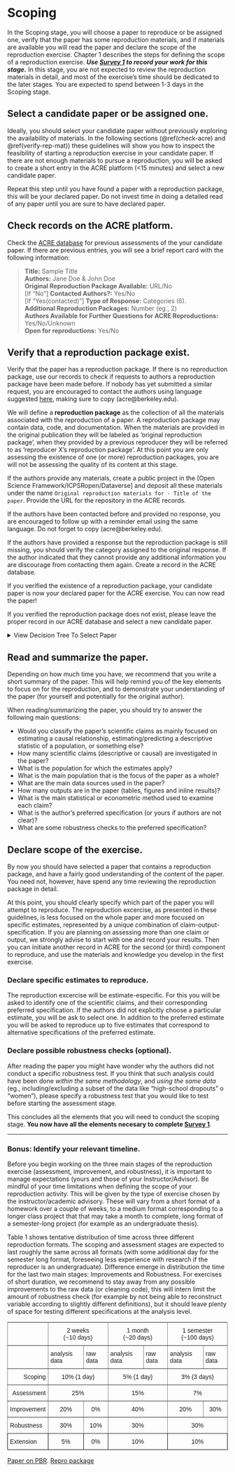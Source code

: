 # Scoping

In the Scoping stage, you will choose a paper to reproduce or be assigned one, verify that the paper has some reproduction materials, and if materials are available you will read the paper and declare the scope of the reproduction exercise. Chapter 1 describes the steps for defining the scope of a reproduction exercise. ***Use [Survey 1](https://berkeley.qualtrics.com/jfe/form/SV_3UWe5xu3qjeh0c5) to record your work for this stage.*** In this stage, you are not expected to review the reproduction materials in detail, and most of the exercise’s time should be dedicated to the later stages. You are expected to spend between 1-3 days in the Scoping stage. 


## Select a candidate paper or be assigned one. 

Ideally, you should select your candidate paper without previously exploring the availability of materials. In the following sections (\@ref(check-acre) and \@ref(verify-rep-mat)) these guidelines will show you how to inspect the feasibility of starting a reproduction exercise in your candidate paper. If there are not enough materials to pursue a reproduction, you will be asked to create a short entry in the ACRE platform (<15 minutes) and select a new candidate paper. 

Repeat this step until you have found a paper with a reproduction package, this will be your declared paper. Do not invest time in doing a detailed read of any paper until you are sure to have declared paper. 



## Check records on the ACRE platform. {#check-acre}


Check the [ACRE database](ADD LINK) for previous assessments of the your candidate paper. If there are previous entries, you will see a brief report card with the following information: 

> **Title:**  Sample Title   
> **Authors:**  Jane Doe & John Doe  
> **Original Reproduction Package Available:** URL/No  
> [If "No"] **Contacted Authors?:** Yes/No  
> [If "Yes(contacted)"] **Type of Response:** Categories (6).  
> **Additional Reproduction Packages:** Number (eg., 2)   
> **Authors Available for Further Questions for ACRE Reproductions:** Yes/No/Unknown   
> **Open for reproductions:** Yes/No  

## Verify that a reproduction package exist.  {#verify-rep-mat}


Verify that the paper has a reproduction package. If there is no reproduction package, use our records to check if requests to authors a reproduction package have been made before. If nobody has yet submitted a similar request, you are encouraged to contact the authors using language suggested [here](#for-reproducers-contacting-the-authors-of-the-original-study), making sure to copy (acre@berkeley.edu). 

We will define a **reproduction package** as the collection of all the materials associated with the reproduction of a paper. A reproduction package may contain data, code, and documentation. When the materials are provided in the original publication they will be labeled as 'original reproduction package', when they provided by a previous reproducer they will be referred to as 'reproducer X's reproduction package'. At this point you are only assessing the existence of one (or more) reproduction packages, you are will not be assessing the quality of its content at this stage. 

If the authors provide any materials, create a public project in the [Open Science Framework/ICPSRopen/Dataverse] and deposit all these materials under the name `Original reproduction materials for - Title of the paper`. Provide the URL for the repository in the ACRE records.   

If the authors have been contacted before and provided no response, you are encouraged to follow up with a reminder email using the same language. Do not forget to copy (acre@berkeley.edu). 

If the authors have provided a response but the reproduction package is still missing, you should verify the category assigned to the original response. If the author indicated that they cannot provide any additional information you are discourage from contacting them again. Create a record in the ACRE database. 

If you verified the existence of a reproduction package, your candidate paper is now your declared paper for the ACRE exercise. You can now read the paper! 

If you verified the reproduction package does not exist, please leave the proper record in our ACRE database and select a new candidate paper. 


<details><summary>View Decision Tree To Select Paper</summary>

```r
#JOEL: help debuigin this. 
#
mermaid("
graph TD
graph TD
	A0[Select Paper]-->A
  A[Check ACRE] --> B1[No paper entry]
  A[Check ACRE] --> B2[Paper entry]
  B1 --> |Create one|C1[Check materials]
  B2 --> C3[no R.P.]
  B2 --> C2[R.P. exists]		
  C3 --> D3[Previous contact?]
  D3 --> yes_fu[Yes <br> follow up?]
  D3 --> E1[No]
  E1 --> G2[Email]
  G2 --> resp_em1[Response]
  G2 --> resp_em2[No response]
  resp_em1 --> pos_resp1[Materials <br> open] 
  pos_resp1 --> RP_ex
  resp_em1 --> pos_resp2[Materials <br> closed]
  pos_resp2 --> RP_ex
  resp_em1 --> pos_resp3[Can't <br> partial]
  pos_resp3 -->rec_semi[Change paper?]
  rec_semi --> own_build
  rec_semi --> yes_change
  resp_em1 --> pos_resp5[Lost <br> open]
  pos_resp5 -->rec_semi
  resp_em1 --> pos_resp4[Can't <br> nothing]
  pos_resp4 --> yes_change

  resp_em1 --> pos_resp6[Lost <br> closed]
  pos_resp6 --> yes_change
  resp_em2 --> H4
  E1 --> G1[No email]
  G1 --> H4[R]
  yes_fu --> own_build
  yes_fu-->G2		
  yes_fu-->G1
  C1 --> RP_ex[R.P. exists]					 
  RP_ex-->R_RP[R]
  R_RP --> read_p["Read (Declared) Paper"]
  C2 --> read_p
  C1 --> D1[no R.P.]
  D1 --> I1[Change paper]
  I1-->yes_change[Yes]  
  yes_change--> H4  
  I1-->no_change[No]  
  no_change--> own_build[Build R.P.]
  no_change--> G2
  own_build --> RP_ex
  H4 --> A0

")  

```
<!--

![](https://mermaid.ink/img/eyJjb2RlIjoiZ3JhcGggVERcblx0QTBbU2VsZWN0IFBhcGVyXS0tPkFcbiAgQVtDaGVjayBBQ1JFXSAtLT4gQjFbTm8gcGFwZXIgZW50cnldXG4gIEFbQ2hlY2sgQUNSRV0gLS0-IEIyW1BhcGVyIGVudHJ5XVxuICBCMSAtLT4gfENyZWF0ZSBvbmV8QzFbQ2hlY2sgbWF0ZXJpYWxzXVxuICBCMiAtLT4gQzNbbm8gUi5QLl1cbiAgQjIgLS0-IEMyW1IuUC4gZXhpc3RzXVx0XHRcbiAgQzMgLS0-IEQzW1ByZXZpb3VzIGNvbnRhY3Q_XVxuICBEMyAtLT4geWVzX2Z1W1llcyA8YnI-IGZvbGxvdyB1cD9dXG4gIEQzIC0tPiBFMVtOb11cbiAgRTEgLS0-IEcyW0VtYWlsXVxuICBHMiAtLT4gcmVzcF9lbTFbUmVzcG9uc2VdXG4gIEcyIC0tPiByZXNwX2VtMltObyByZXNwb25zZV1cbiAgcmVzcF9lbTEgLS0-IHBvc19yZXNwMVtNYXRlcmlhbHMgPGJyPiBvcGVuXSBcbiAgcG9zX3Jlc3AxIC0tPiBSUF9leFxuICByZXNwX2VtMSAtLT4gcG9zX3Jlc3AyW01hdGVyaWFscyA8YnI-IGNsb3NlZF1cbiAgcG9zX3Jlc3AyIC0tPiBSUF9leFxuICByZXNwX2VtMSAtLT4gcG9zX3Jlc3AzW0Nhbid0IDxicj4gcGFydGlhbF1cbiAgcG9zX3Jlc3AzIC0tPnJlY19zZW1pW0NoYW5nZSBwYXBlcj9dXG4gIHJlY19zZW1pIC0tPiBvd25fYnVpbGRcbiAgcmVjX3NlbWkgLS0-IHllc19jaGFuZ2VcbiAgcmVzcF9lbTEgLS0-IHBvc19yZXNwNVtMb3N0IDxicj4gb3Blbl1cbiAgcG9zX3Jlc3A1IC0tPnJlY19zZW1pXG4gIHJlc3BfZW0xIC0tPiBwb3NfcmVzcDRbQ2FuJ3QgPGJyPiBub3RoaW5nXVxuICBwb3NfcmVzcDQgLS0-IHllc19jaGFuZ2VcblxuICByZXNwX2VtMSAtLT4gcG9zX3Jlc3A2W0xvc3QgPGJyPiBjbG9zZWRdXG4gIHBvc19yZXNwNiAtLT4geWVzX2NoYW5nZVxuICByZXNwX2VtMiAtLT4gSDRcbiAgRTEgLS0-IEcxW05vIGVtYWlsXVxuICBHMSAtLT4gSDRbUl1cbiAgeWVzX2Z1IC0tPiBvd25fYnVpbGRcbiAgeWVzX2Z1LS0-RzJcdFx0XG4gIHllc19mdS0tPkcxXG4gIEMxIC0tPiBSUF9leFtSLlAuIGV4aXN0c11cdFx0XHRcdFx0IFxuICBSUF9leC0tPlJfUlBbUl1cbiAgUl9SUCAtLT4gcmVhZF9wW1wiUmVhZCAoRGVjbGFyZWQpIFBhcGVyXCJdXG4gIEMyIC0tPiByZWFkX3BcbiAgQzEgLS0-IEQxW25vIFIuUC5dXG4gIEQxIC0tPiBJMVtDaGFuZ2UgcGFwZXJdXG4gIEkxLS0-eWVzX2NoYW5nZVtZZXNdICBcbiAgeWVzX2NoYW5nZS0tPiBINCAgXG4gIEkxLS0-bm9fY2hhbmdlW05vXSAgXG4gIG5vX2NoYW5nZS0tPiBvd25fYnVpbGRbQnVpbGQgUi5QLl1cbiAgbm9fY2hhbmdlLS0-IEcyXG4gIG93bl9idWlsZCAtLT4gUlBfZXhcbiAgSDQgLS0-IEEwXG4iLCJtZXJtYWlkIjp7InRoZW1lIjoiZGVmYXVsdCJ9fQ)

-->

</details>


## Read and summarize the paper. {#read-sum}

Depending on how much time you have, we recommend that you write a short summary of the paper. This will help remind you of the key elements to focus on for the reproduction, and to demonstrate your understanding of the paper (for yourself and potentially for the original author).

When reading/summarizing the paper, you should try to answer the following main questions:  

 - Would you classify the paper's scientific claims as mainly focused on estimating a causal relationship, estimating/predicting a descriptive statistic of a population, or something else? 
 - How many scientific claims (descriptive or causal) are investigated in the paper? 
 - What is the population for which the estimates apply?
 - What is the main population that is the focus of the paper as a whole?
 - What are the main data sources used in the paper?
 - How many outputs are in the paper (tables, figures and inline results)?  
 - What is the main statistical or econometric method used to examine each claim?
 - What is the author's preferred specification (or yours if authors are not clear)?
 - What are some robustness checks to the preferred specification?
 


## Declare scope of the exercise.{#declare-estimates}
By now you should have selected a paper that contains a reproduction package, and have a fairly good understanding of the content of the paper. You need not, however, have spend any time reviewing the reproduction package in detail. 

At this point, you should clearly specify which part of the paper you will attempt to reproduce. The reproduction excercise, as presented in these guidelines, is less focused on the whole paper and more focused on specific estimates, represented by a unique combination of claim-output-specification. If you are planning on assessing more than one claim or output, we strongly advise to start with one and record your results. Then you can initiate another record in ACRE for the second (or third) component to reproduce, and use the materials and knowledge you develop in the first exercise. 
    

### Declare specific estimates to reproduce. {-}    

The reproduction excercise will be estimate-especific. For this you will be asked to identify one of the scientific claims, and their corresponding preferred specification. If the authors did not explicitly choose a particular estimate, you will be ask to select one.  In addition to the preferred estimate you will be asked to reproduce up to five estimates that correspond to alternative specifications of the preferred estimate. 


### Declare possible robustness checks (optional). {-}  
After reading the paper you might have wonder why the authors did not conduct a specific robustness test. If you think that such analysis could have been done *within the same methodology*, and *using the same data* (eg., including/excluding a subset of the data like "high-school dropouts" o "women"), please specify a robustness test that you would like to test before starting the assessment stage.  

This concludes all the elements that you will need to conduct the scoping stage. **You now have all the elements necesary to complete [Survey 1](https://berkeley.qualtrics.com/jfe/form/SV_3UWe5xu3qjeh0c5)**. 

-----

### Bonus: Identify your relevant timeline. {-} 

Before you begin working on the three main stages of the reproduction exercise (assessment, improvement, and robustness), it is important to manage expectations (yours and those of your Instructor/Advisor). Be mindful of your time limitations when defining the scope of your reproduction activity. This will be given by the type of exercise chosen by the instructor/academic advisory. These will vary from a short format of a homework over a couple of weeks, to a medium format corresponding to a longer class project that that may take a month to complete, long format of a semester-long project (for example as an undergraduate thesis).

Table 1 shows tentative distribution of time across three different reproduction formats. The scoping and assessment stages are expected to last roughly the same across all formats (with some additional day for the semester long format, foreseeing less experience with research if the reproducer is an undergraduate). Difference emerge in distribution the time for the last two main stages: Improvements and Robustness. For exercises of short duration, we recommend to stay away from any possible improvements to the raw data (or cleaning code), this will intern limit the amount of robustness check (for example by not being able to reconstruct variable according to slightly different definitions), but it should leave plenty of space for testing different specifications at the analysis level. 

<style type="text/css">
.tg  {border-collapse:collapse;border-spacing:0;}
.tg td{font-family:Arial, sans-serif;font-size:14px;padding:10px 5px;border-style:solid;border-width:1px;overflow:hidden;word-break:normal;border-color:black;}
.tg th{font-family:Arial, sans-serif;font-size:14px;font-weight:normal;padding:10px 5px;border-style:solid;border-width:1px;overflow:hidden;word-break:normal;border-color:black;}
.tg .tg-baqh{text-align:center;vertical-align:top}
.tg .tg-c3ow{border-color:inherit;text-align:center;vertical-align:top}
.tg .tg-0pky{border-color:inherit;text-align:left;vertical-align:top}
.tg .tg-dvpl{border-color:inherit;text-align:right;vertical-align:top}
.tg .tg-0lax{text-align:left;vertical-align:top}
</style>
<table class="tg">
  <tr>
    <th class="tg-0pky"></th>
    <th class="tg-c3ow" colspan="2">2 weeks <br> (~10 days)</th>
    <th class="tg-c3ow" colspan="2">1 month <br> (~20 days)</th>
    <th class="tg-c3ow" colspan="2">1 semester <br> (~100 days)</th>
  </tr>
  <tr>
    <td class="tg-0pky"></td>
    <td class="tg-0pky">analysis data</td>
    <td class="tg-0pky">raw data</td>
    <td class="tg-0pky">analysis data</td>
    <td class="tg-0pky">raw data</td>
    <td class="tg-0pky">analysis data</td>
    <td class="tg-0pky">raw data</td>
  </tr>
  <tr>
    <td class="tg-dvpl">Scoping</td>
    <td class="tg-c3ow" colspan="2">10% (1 day)</td>
    <td class="tg-c3ow" colspan="2">5% (1 day)</td>
    <td class="tg-c3ow" colspan="2">3% (3 days)</td>
  </tr>
  <tr>
    <td class="tg-dvpl">Assessment</td>
    <td class="tg-c3ow" colspan="2">25%</td>
    <td class="tg-c3ow" colspan="2">15%</td>
    <td class="tg-c3ow" colspan="2">7%</td>
  </tr>
  <tr>
    <td class="tg-0pky">Improvement</td>
    <td class="tg-c3ow">20%</td>
    <td class="tg-c3ow">0%</td>
    <td class="tg-c3ow" colspan="2">40%</td>
    <td class="tg-c3ow">20%</td>
    <td class="tg-c3ow">30%</td>
  </tr>
  <tr>
    <td class="tg-0pky">Robustness</td>
    <td class="tg-c3ow">30%</td>
    <td class="tg-c3ow">10%</td>
    <td class="tg-c3ow" colspan="2">30%</td>
    <td class="tg-c3ow" colspan="2">30%</td>
  </tr>
  <tr>
    <td class="tg-0lax">Extension</td>
    <td class="tg-baqh">5%</td>
    <td class="tg-baqh">0%</td>
    <td class="tg-baqh" colspan="2">10%</td>
    <td class="tg-baqh" colspan="2">10%</td>
  </tr>
</table>

[Paper on PBR](https://osf.io/4jvq2/download).  [Repro package](https://dataverse.harvard.edu/dataset.xhtml?persistentId=doi:10.7910/DVN/FPNITS)



 
 
